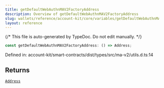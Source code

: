 ```yaml
---
title: getDefaultWebAuthnMAV2FactoryAddress
description: Overview of getDefaultWebAuthnMAV2FactoryAddress
slug: wallets/reference/account-kit/core/variables/getDefaultWebAuthnMAV2FactoryAddress
layout: reference
---
```


{/* This file is auto-generated by TypeDoc. Do not edit manually. */}

```ts
const getDefaultWebAuthnMAV2FactoryAddress: () => Address;
```

Defined in: account-kit/smart-contracts/dist/types/src/ma-v2/utils.d.ts:14

## Returns

[`Address`](../../../../aa-sdk/core/src/type-aliases/Address.mdx)
